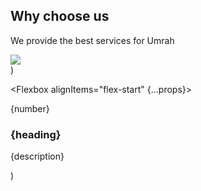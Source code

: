   <Section py="8|12|16|24" position="relative" {...props} bg="muted">
    <Container>
      <Grid col="1|1|420px 1fr" gap="6|6|10">
        <Div>
          <H2 m="0" lineHeight="tight" textAlign="center|left">
            Why choose us
          </H2>
          <P fontSize="xl|2xl" mt="2" textAlign="center|left">
            We provide the best services for Umrah
          </P>
          <Grid gap="4|6|8" mt="8|10|12">
            <Feature
              number="01"
              heading="Certified Chefs"
              description="We take our shefs along with us to cook quality home like food."
            />
            <Feature
              number="02"
              heading="Quality and Standards"
              description="We make sure that we maintain quality and standard to keep you happy."
            />
            <Feature
              number="03"
              heading="Excellent Support"
              description="We have a tour guide that will accompany you for ziyarat"
            />
          </Grid>
        </Div>
        <Image
          src="masjid-nabawi.jpg"
          position="relative|relative|absolute"
          top="0"
          right="0"
          w="full|full|half"
          h="auto|auto|full"
        />
      </Grid>
    </Container>
  </Section>
)

  <Flexbox alignItems="flex-start" {...props}>
    <Flexbox justifyContent="center" bg="primary" size="14" rounded="full">
      <P m="0" fontSize="xl" color="white">
        {number}
      </P>
    </Flexbox>
    <Div flex="1" ml="6">
      <H3 fontSize="lg|xl|2xl" m="0">
        {heading}
      </H3>
      <P fontSize="md" mt="2">
        {description}
      </P>
    </Div>
  </Flexbox>
)